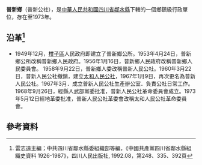 '''普新鄉'''（普新公社），是[[中華人民共和國|中華人民共和國]][[四川省|四川省]][[鄰水縣|鄰水縣]]下轄的一個鄉鎮級行政單位，存在至1973年。

== 沿革<ref>雷志遠主編；中共四川省鄰水縣委組織部等編，《中國共產黨四川省鄰水縣組織史資料 1926-1987》，四川人民出版社, 1992.08，第248、335、392頁</ref>==
* 1949年12月，[[柑子區|柑子區]]人民政府即建立了普新鄉公所。1953年4月24日，普新鄉公所改稱普新鄉人民政府。1956年1月16日，普新鄉人民政府改稱普新鄉人民委員會。 1958年9月22日，普新鄉人委改稱普新人民公社。1960年3月22日，普新人民公社撤銷，建立[[太和鄉_(鄰水縣)|太和人民公社]]，1967年1月9日，再次更名為普新人民公社。1967年3月．成立普新人民公社生產辦公室．負責公社日常工作。1968年9月26日，經縣人武部黨委批准，普新人民公社革命委員會成立。1973年5月12日經地革委批准，普新人民公社革委會改稱太和人民公社革命委員會。

== 參考資料 ==
{{reflist}}
{{行政區劃小作品}}
{{鄰水縣行政區劃（1949年12月21日至1950年2月）}}
{{鄰水縣行政區劃（1950年2月至1951年6月9日）}}
{{鄰水縣行政區劃（1951年6月9日至1952年7月17日）}}
{{鄰水縣行政區劃（1952年7月17日至1953年4月24日）}}
{{鄰水縣行政區劃（1953年4月24日至1953年9月4日）}}
{{鄰水縣行政區劃（1953年9月4日至1955年3月5日）}}
{{鄰水縣行政區劃（1955年3月5日至1956年1月24日）}}
{{鄰水縣行政區劃（1956年1月24日至1963年5月25日）}}
{{鄰水縣行政區劃（1963年5月25日至1993年12月31日）}}
{{鄰水縣行政區劃}}
